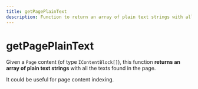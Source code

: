 ```yaml
---
title: getPagePlainText
description: Function to return an array of plain text strings with all the texts found in the page
---
```


# getPagePlainText

Given a `Page` content (of type `IContentBlock[]`), this function **returns an array of plain text strings** with all the texts found in the page.

It could be useful for page content indexing.
